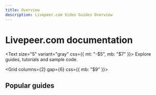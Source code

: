 ```yaml
---
title: Overview
description: Livepeer.com Video Guides Overview
---
```


# Livepeer.com documentation

<Text size="5" variant="gray" css={{ mt: "-$5", mb: "$7" }}>
  Explore guides, tutorials and sample code.
</Text>

<Grid columns={2} gap={6} css={{ mb: "$9" }}>
  <Post
    title="Start Live Streaming"
    description="Quickly get started with Livepeer.com"
    href="/docs/guides/start-live-streaming/tutorial"
    image="/img/docs/thumbnail.jpg"
  />
  <Post
    title="Supported Codecs and Workflows"
    description="Review the workflows Livepeer.com supports"
    href="/docs/guides/start-live-streaming/support-matrix"
    image="/img/docs/thumbnail2.jpg"
  />
</Grid>

## Popular guides

<Grid columns={3} gap={3}>
  <Card
    href="/docs/guides/start-live-streaming/tutorial"
    title="Start live streaming with Livepeer.com"
  />
  <Card
    href="/docs/guides/application-development/example-app"
    title="Clone an example application"
  />
  <Card
    href="/docs/guides/start-live-streaming/playback"
    title="Playback a live stream"
  />
  <Card
    href="/docs/guides/start-live-streaming/broadcasting"
    title="Configure broadcast software"
  />
  <Card
    href="/docs/guides/start-live-streaming/record"
    title="Record a live stream session"
  />
  <Card
    href="/docs/guides/start-live-streaming/debug-live-stream-issues"
    title="Debug live stream issues"
  />
</Grid>
